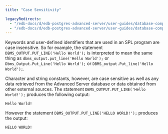 ```yaml
---
title: "Case Sensitivity"

legacyRedirects:
  - "/edb-docs/d/edb-postgres-advanced-server/user-guides/database-compatibility-stored-procedural-language-guide/13/case_sensitivity.html"
  - "/edb-docs/d/edb-postgres-advanced-server/user-guides/database-compatibility-stored-procedural-language-guide/latest/case_sensitivity.html"
---
```


<div id="case_sensitivity" class="registered_link"></div>

Keywords and user-defined identifiers that are used in an SPL program are case insensitive. So for example, the statement `DBMS_OUTPUT.PUT_LINE('Hello World');` is interpreted to mean the same thing as `dbms_output.put_line('Hello World');` or `Dbms_Output.Put_Line('Hello World');` or `DBMS_output.Put_line('Hello World');`.

Character and string constants, however, are case sensitive as well as any data retrieved from the Advanced Server database or data obtained from other external sources. The statement `DBMS_OUTPUT.PUT_LINE('Hello World!');` produces the following output:

```text
Hello World!
```

However the statement `DBMS_OUTPUT.PUT_LINE('HELLO WORLD!');` produces the output:

```text
HELLO WORLD!
```
